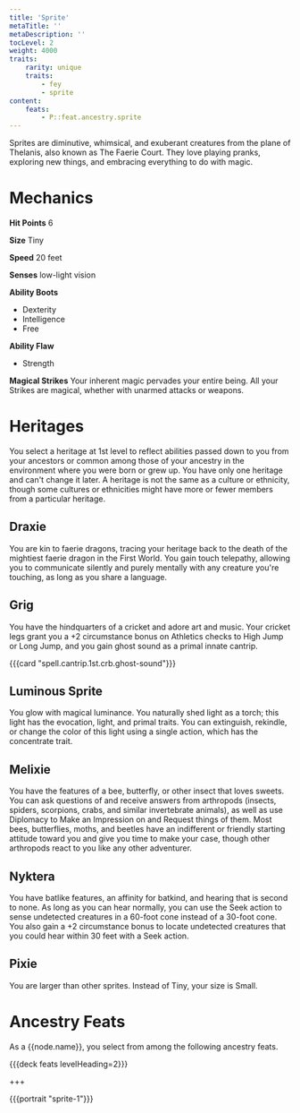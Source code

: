 ```yaml
---
title: 'Sprite'
metaTitle: ''
metaDescription: ''
tocLevel: 2
weight: 4000
traits:
    rarity: unique
    traits:
        - fey
        - sprite
content:
    feats:
        - P::feat.ancestry.sprite
---
```


Sprites are diminutive, whimsical, and exuberant creatures from the plane of Thelanis, also known as The Faerie Court. They love playing pranks, exploring new things, and embracing everything to do with magic.

# Mechanics

**Hit Points** 6

**Size** Tiny

**Speed** 20 feet

**Senses** low-light vision

**Ability Boots**

-   Dexterity
-   Intelligence
-   Free

**Ability Flaw**

-   Strength

**Magical Strikes** Your inherent magic pervades your entire being. All your Strikes are magical, whether with unarmed attacks or weapons.

# Heritages

You select a heritage at 1st level to reflect abilities passed down to you from your ancestors or common among those of your ancestry in the environment where you were born or grew up. You have only one heritage and can't change it later. A heritage is not the same as a culture or ethnicity, though some cultures or ethnicities might have more or fewer members from a particular heritage.

## Draxie

You are kin to faerie dragons, tracing your heritage back to the death of the mightiest faerie dragon in the First World. You gain touch telepathy, allowing you to communicate silently and purely mentally with any creature you're touching, as long as you share a language.

## Grig

You have the hindquarters of a cricket and adore art and music. Your cricket legs grant you a +2 circumstance bonus on Athletics checks to High Jump or Long Jump, and you gain ghost sound as a primal innate cantrip.

{{{card "spell.cantrip.1st.crb.ghost-sound"}}}

## Luminous Sprite

You glow with magical luminance. You naturally shed light as a torch; this light has the evocation, light, and primal traits. You can extinguish, rekindle, or change the color of this light using a single action, which has the concentrate trait.

## Melixie

You have the features of a bee, butterfly, or other insect that loves sweets. You can ask questions of and receive answers from arthropods (insects, spiders, scorpions, crabs, and similar invertebrate animals), as well as use Diplomacy to Make an Impression on and Request things of them. Most bees, butterflies, moths, and beetles have an indifferent or friendly starting attitude toward you and give you time to make your case, though other arthropods react to you like any other adventurer.

## Nyktera

You have batlike features, an affinity for batkind, and hearing that is second to none. As long as you can hear normally, you can use the Seek action to sense undetected creatures in a 60-foot cone instead of a 30-foot cone. You also gain a +2 circumstance bonus to locate undetected creatures that you could hear within 30 feet with a Seek action.

## Pixie

You are larger than other sprites. Instead of Tiny, your size is Small.

# Ancestry Feats

As a {{node.name}}, you select from among the following ancestry feats.

{{{deck feats levelHeading=2}}}

+++

{{{portrait "sprite-1"}}}